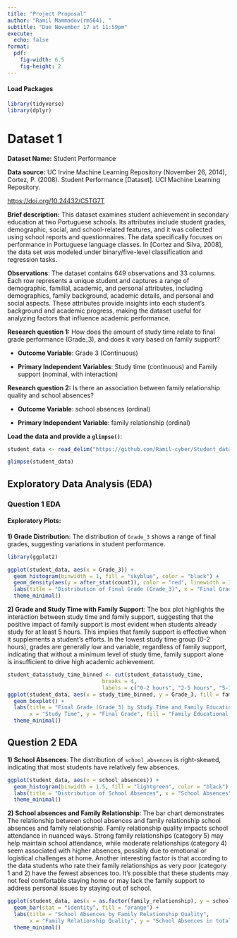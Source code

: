 ```yaml
---
title: "Project Proposal"
author: "Ramil Mammadov(rm564), "
subtitle: "Due November 17 at 11:59pm"
execute:
  echo: false
format:
  pdf:
    fig-width: 6.5
    fig-height: 2
---
```


#### Load Packages

```r
library(tidyverse)
library(dplyr)
```

# Dataset 1

**Dataset Name:** Student Performance

**Data source:** UC Irvine Machine Learning Repository (November 26, 2014), Cortez, P. (2008). Student Performance \[Dataset\]. UCI Machine Learning Repository.

[https://doi.org/10.24432/C5TG7T](https://doi.org/10.24432/C5TG7T.){.uri}

**Brief description:** This dataset examines student achievement in secondary education at two Portuguese schools. Its attributes include student grades, demographic, social, and school-related features, and it was collected using school reports and questionnaires. The data specifically focuses on performance in Portuguese language classes. In \[Cortez and Silva, 2008\], the data set was modeled under binary/five-level classification and regression tasks.

**Observations**: The dataset contains 649 observations and 33 columns. Each row represents a unique student and captures a range of demographic, familial, academic, and personal attributes, including demographics, family background, academic details, and personal and social aspects. These attributes provide insights into each student’s background and academic progress, making the dataset useful for analyzing factors that influence academic performance.

**Research question 1:** How does the amount of study time relate to final grade performance (Grade_3), and does it vary based on family support?

-   **Outcome Variable**: Grade 3 (Continuous)

-   **Primary Independent Variables**: Study time (continuous) and Family support (nominal, with interaction)

**Research question 2:** Is there an association between family relationship quality and school absences?

-   **Outcome Variable**: school absences (ordinal)

<!-- -->

-   **Primary Independent Variable**: family relationship (ordinal)

**Load the data and provide a `glimpse()`**:

```r

student_data <- read_delim("https://github.com/Ramil-cyber/Student_data/raw/refs/heads/main/student_data.csv", delim = ";")

glimpse(student_data)
```

## **Exploratory Data Analysis (EDA)**

### **Question 1 EDA**

#### **Exploratory Plots:**

**1) Grade Distribution**: The distribution of `Grade_3` shows a range of final grades, suggesting variations in student performance.

```r
library(ggplot2)

ggplot(student_data, aes(x = Grade_3)) +
  geom_histogram(binwidth = 1, fill = "skyblue", color = "black") +
  geom_density(aes(y = after_stat(count)), color = "red", linewidth = 1) + 
  labs(title = "Distribution of Final Grade (Grade_3)", x = "Final Grade", y = "Number of Students") +
  theme_minimal()
```

**2) Grade and Study Time with Family Support**: The box plot highlights the interaction between study time and family support, suggesting that the positive impact of family support is most evident when students already study for at least 5 hours. This implies that family support is effective when it supplements a student's efforts. In the lowest study time group (0-2 hours), grades are generally low and variable, regardless of family support, indicating that without a minimum level of study time, family support alone is insufficient to drive high academic achievement.

```r
student_data$study_time_binned <- cut(student_data$study_time, 
                              breaks = 4, 
                              labels = c("0-2 hours", "2-5 hours", "5-10 hours", "10+ hours"))
ggplot(student_data, aes(x = study_time_binned, y = Grade_3, fill = family_support)) +
  geom_boxplot() +
  labs(title = "Final Grade (Grade_3) by Study Time and Family Educational Support",
       x = "Study Time", y = "Final Grade", fill = "Family Educational Support") +
  theme_minimal()
```

## **Question 2 EDA**

**1) School Absences**: The distribution of `school_absences` is right-skewed, indicating that most students have relatively few absences.

```r
ggplot(student_data, aes(x = school_absences)) +
  geom_histogram(binwidth = 1.5, fill = "lightgreen", color = "black") +
  labs(title = "Distribution of School Absences", x = "School Absences", y = "Number of Students") +
  theme_minimal()
```

**2) School absences and Family Relationship**: The bar chart demonstrates The relationship between school absences and family relationship school absences and family relationship. Family relationship quality impacts school attendance in nuanced ways. Strong family relationships (category 5) may help maintain school attendance, while moderate relationships (category 4) seem associated with higher absences, possibly due to emotional or logistical challenges at home. Another interesting factor is that according to the data students who rate their family relationships as very poor (category 1 and 2) have the fewest absences too. It’s possible that these students may not feel comfortable staying home or may lack the family support to address personal issues by staying out of school.

```r
ggplot(student_data, aes(x = as.factor(family_relationship), y = school_absences)) +
  geom_bar(stat = "identity", fill = "orange") +
  labs(title = "School Absences by Family Relationship Quality", 
       x = "Family Relationship Quality", y = "School Absences in total") +
  theme_minimal()
```
